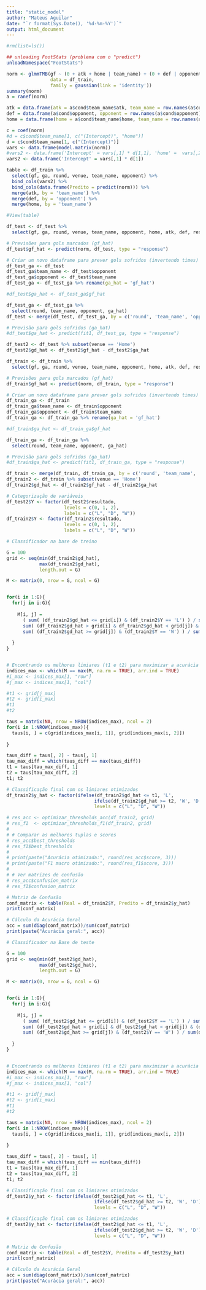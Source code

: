 ```yaml
---
title: "static_model"
author: "Mateus Aguilar"
date: "`r format(Sys.Date(), '%d-%m-%Y')`"
output: html_document
---
```

```r
#rm(list=ls())
```

```r
## unloading FootStats (problema com o "predict")
unloadNamespace("FootStats")
```

```r
norm <- glmmTMB(gf ~ (0 + atk + home | team_name) + (0 + def | opponent), 
                data = df_train, 
                family = gaussian(link = 'identity'))
summary(norm)
a = ranef(norm)
```

```r
atk = data.frame(atk = a$cond$team_name$atk, team_name = row.names(a$cond$team_name))
def = data.frame(a$cond$opponent, opponent = row.names(a$cond$opponent))
home = data.frame(home = a$cond$team_name$home, team_name = row.names(a$cond$team_name))
```

```r
c = coef(norm)
#d = c$cond$team_name[1, c("(Intercept)", "home")]
d = c$cond$team_name[1, c("(Intercept)")]
vars <- data.frame(model.matrix(norm)) 
#vars2 <- data.frame('Intercept' = vars[,1] * d[1,1], 'home' =  vars[,2] * d[1,2])
vars2 <- data.frame('Intercept' = vars[,1] * d[1])

table <- df_train %>% 
  select(gf, ga, round, venue, team_name, opponent) %>% 
  bind_cols(vars2) %>%
  bind_cols(data.frame(Predito = predict(norm))) %>% 
  merge(atk, by = 'team_name') %>% 
  merge(def, by = 'opponent') %>% 
  merge(home, by = 'team_name')

#View(table)
```

```r
df_test <- df_test %>% 
  select(gf, ga, round, venue, team_name, opponent, home, atk, def, resultado)

# Previsões para gols marcados (gf_hat)
df_test$gf_hat <- predict(norm, df_test, type = "response")

# Criar um novo dataframe para prever gols sofridos (invertendo times)
df_test_ga <- df_test
df_test_ga$team_name <- df_test$opponent
df_test_ga$opponent <- df_test$team_name
df_test_ga <- df_test_ga %>% rename(ga_hat = 'gf_hat')

#df_test$ga_hat <- df_test_ga$gf_hat

df_test_ga <- df_test_ga %>% 
  select(round, team_name, opponent, ga_hat)
df_test <- merge(df_test, df_test_ga, by = c('round', 'team_name', 'opponent'))

# Previsão para gols sofridos (ga_hat)
#df_test$ga_hat <- predict(fit1, df_test_ga, type = "response")

df_test2 <- df_test %>% subset(venue == 'Home')
df_test2$gd_hat <- df_test2$gf_hat - df_test2$ga_hat

```

```r
df_train <- df_train %>% 
  select(gf, ga, round, venue, team_name, opponent, home, atk, def, resultado)

# Previsões para gols marcados (gf_hat)
df_train$gf_hat <- predict(norm, df_train, type = "response")

# Criar um novo dataframe para prever gols sofridos (invertendo times)
df_train_ga <- df_train
df_train_ga$team_name <- df_train$opponent
df_train_ga$opponent <- df_train$team_name
df_train_ga <- df_train_ga %>% rename(ga_hat = 'gf_hat')

#df_train$ga_hat <- df_train_ga$gf_hat

df_train_ga <- df_train_ga %>% 
  select(round, team_name, opponent, ga_hat)

# Previsão para gols sofridos (ga_hat)
#df_train$ga_hat <- predict(fit1, df_train_ga, type = "response")

df_train <- merge(df_train, df_train_ga, by = c('round', 'team_name', 'opponent'))
df_train2 <- df_train %>% subset(venue == 'Home')
df_train2$gd_hat <- df_train2$gf_hat - df_train2$ga_hat
```


```r
# Categorização de variáveis
df_test2$Y <- factor(df_test2$resultado, 
                     levels = c(0, 1, 2), 
                     labels = c("L", "D", "W"))
df_train2$Y <- factor(df_train2$resultado, 
                     levels = c(0, 1, 2), 
                     labels = c("L", "D", "W"))
```


```r
# Classificador na base de treino

G = 100
grid <- seq(min(df_train2$gd_hat), 
            max(df_train2$gd_hat), 
            length.out = G)

M <- matrix(0, nrow = G, ncol = G)


for(i in 1:G){
  for(j in i:G){
      
    M[i, j] =
      ( sum( (df_train2$gd_hat <= grid[i]) & (df_train2$Y == 'L') ) / sum(df_train2$Y == 'L') + 
      sum( (df_train2$gd_hat > grid[i] & df_train2$gd_hat < grid[j]) & (df_train2$Y == 'D') ) / sum((df_train2$Y == 'D')) + 
      sum( (df_train2$gd_hat >= grid[j]) & (df_train2$Y == 'W') ) / sum(df_train2$Y == 'W') ) / 3
    
  }
}


# Encontrando os melhores limiares (t1 e t2) para maximizar a acurácia
indices_max <- which(M == max(M, na.rm = TRUE), arr.ind = TRUE)
#i_max <- indices_max[1, "row"]
#j_max <- indices_max[1, "col"]

#t1 <- grid[j_max]
#t2 <- grid[i_max]
#t1  
#t2  


```



```r
taus = matrix(NA, nrow = NROW(indices_max), ncol = 2)
for(i in 1:NROW(indices_max)){
  taus[i, ] = c(grid[indices_max[i, 1]], grid[indices_max[i, 2]])
  
}

taus_diff = taus[, 2] - taus[, 1]
tau_max_diff = which(taus_diff == max(taus_diff))
t1 = taus[tau_max_diff, 1]
t2 = taus[tau_max_diff, 2]
t1; t2

# Classificação final com os limiares otimizados
df_train2$y_hat <- factor(ifelse(df_train2$gd_hat <= t1, 'L',
                                ifelse(df_train2$gd_hat >= t2, 'W', 'D')),
                                levels = c("L", "D", "W"))
```


```r
# res_acc <- optimizar_thresholds_acc(df_train2, grid)
# res_f1  <- optimizar_thresholds_f1(df_train2, grid)
# 
# # Comparar as melhores tuplas e scores
# res_acc$best_thresholds
# res_f1$best_thresholds
# 
# print(paste("Acurácia otimizada:", round(res_acc$score, 3)))
# print(paste("F1 macro otimizado:", round(res_f1$score, 3)))
# 
# # Ver matrizes de confusão
# res_acc$confusion_matrix
# res_f1$confusion_matrix
```


```r
# Matriz de Confusão
conf_matrix <- table(Real = df_train2$Y, Predito = df_train2$y_hat)
print(conf_matrix)

# Cálculo da Acurácia Geral
acc = sum(diag(conf_matrix))/sum(conf_matrix)
print(paste("Acurácia geral:", acc))
```



```r
# Classificador na Base de teste

G = 100
grid <- seq(min(df_test2$gd_hat), 
            max(df_test2$gd_hat), 
            length.out = G)

M <- matrix(0, nrow = G, ncol = G)


for(i in 1:G){
  for(j in i:G){
      
    M[i, j] =
      ( sum( (df_test2$gd_hat <= grid[i]) & (df_test2$Y == 'L') ) / sum(df_test2$Y == 'L') + 
      sum( (df_test2$gd_hat > grid[i] & df_test2$gd_hat < grid[j]) & (df_test2$Y == 'D') ) / sum((df_test2$Y == 'D')) + 
      sum( (df_test2$gd_hat >= grid[j]) & (df_test2$Y == 'W') ) / sum(df_test2$Y == 'W') ) / 3
    
  }
}


# Encontrando os melhores limiares (t1 e t2) para maximizar a acurácia
indices_max <- which(M == max(M, na.rm = TRUE), arr.ind = TRUE)
#i_max <- indices_max[1, "row"]
#j_max <- indices_max[1, "col"]

#t1 <- grid[j_max]
#t2 <- grid[i_max]
#t1  
#t2  


```



```r
taus = matrix(NA, nrow = NROW(indices_max), ncol = 2)
for(i in 1:NROW(indices_max)){
  taus[i, ] = c(grid[indices_max[i, 1]], grid[indices_max[i, 2]])
  
}

taus_diff = taus[, 2] - taus[, 1]
tau_max_diff = which(taus_diff == min(taus_diff))
t1 = taus[tau_max_diff, 1]
t2 = taus[tau_max_diff, 2]
t1; t2

# Classificação final com os limiares otimizados
df_test2$y_hat <- factor(ifelse(df_test2$gd_hat <= t1, 'L',
                                ifelse(df_test2$gd_hat >= t2, 'W', 'D')),
                                levels = c("L", "D", "W"))
```

```r
# Classificação final com os limiares otimizados
df_test2$y_hat <- factor(ifelse(df_test2$gd_hat <= t1, 'L',
                                ifelse(df_test2$gd_hat >= t2, 'W', 'D')),
                                levels = c("L", "D", "W"))

# Matriz de Confusão
conf_matrix <- table(Real = df_test2$Y, Predito = df_test2$y_hat)
print(conf_matrix)

# Cálculo da Acurácia Geral
acc = sum(diag(conf_matrix))/sum(conf_matrix)
print(paste("Acurácia geral:", acc))
```
